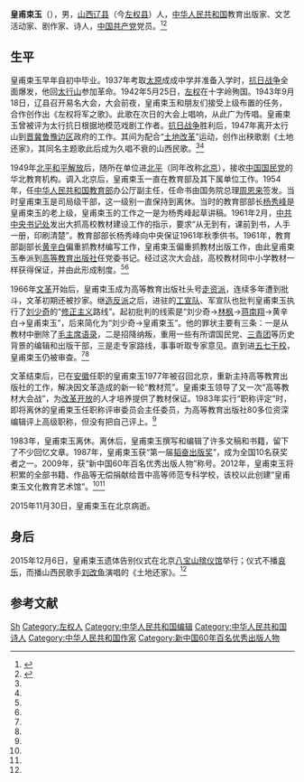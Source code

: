{{refimprove|time=2016-10-07T15:02:45+00:00}}
'''皇甫束玉'''（{{bd|1918年|5月20日|2015年|11月30日}}），男，[[山西省|山西]][[辽县|辽县]]（今[[左权县|左权县]]）人，[[中华人民共和国|中华人民共和国]]教育出版家、文艺活动家、剧作家、诗人，[[中国共产党|中国共产党]]党员。<ref name=wy>{{Cite web |url=http://news.163.com/15/1202/02/B9Q215EB00014AED.html |title=杰出教育出版家皇甫束玉去世|work=网易|date=2015-12-02 |access-date=2016-10-07 |archive-url=https://web.archive.org/web/20161009180410/http://news.163.com/15/1202/02/B9Q215EB00014AED.html |archive-date=2016-10-09 |dead-url=yes }}</ref><ref name=bqb>{{Cite web |url=http://epaper.ynet.com/html/2014-05/18/content_59062.htm?div=-1 |title=初中生立军令状抓高校教材|work=北京青年报|date=2014-05-18 |accessdate=2016-10-07 |archive-date=2016-10-09 |archive-url=https://web.archive.org/web/20161009200909/http://epaper.ynet.com/html/2014-05/18/content_59062.htm?div=-1 |dead-url=no }}</ref>

== 生平 ==
皇甫束玉早年自初中毕业。1937年考取[[太原|太原]]成成中学并准备入学时，[[抗日战争|抗日战争]]全面爆发，他回[[太行山|太行山]]参加革命。1942年5月25日，[[左权|左权]]在十字岭殉国。1943年9月18日，辽县召开易名大会，大会前夜，皇甫束玉和朋友们接受上级布置的任务，合作创作出《左权将军之歌》。此歌在次日的大会上唱响，从此广为传唱。皇甫束玉曾被评为太行抗日根据地模范戏剧工作者。[[抗日战争|抗日战争]]胜利后，1947年离开太行山到[[晋冀鲁豫边区|晋冀鲁豫边区]]政府的工作。其间为配合“[[土地改革|土地改革]]”运动，创作出秧歌剧《土地还家》，其同名主题歌此后成为久唱不衰的山西民歌。<ref name=bqb/><ref name=wy/>

1949年[[北平和平解放|北平和平解放]]后，随所在单位进[[北平|北平]]（同年改称[[北京|北京]]），接收[[中国国民党|中国国民党]]的华北教育机构。调入北京后，皇甫束玉一直在教育部及其下属单位工作。1954年，任[[中华人民共和国教育部|中华人民共和国教育部]]办公厅副主任，任命书由国务院总理[[周恩来|周恩来]]签发。当时皇甫束玉是司局级干部，这一级别一直保持到离休。当时的教育部部长[[杨秀峰|杨秀峰]]是皇甫束玉的老上级，皇甫束玉的工作之一是为杨秀峰起草讲稿。1961年2月，[[中共中央书记处|中共中央书记处]]发出大抓高校教材建设工作的指示，要求“从无到有，课前到书，人手一册，印刷清楚”。教育部部长杨秀峰向中央保证1961年秋季供书。1961年，教育部副部长[[黄辛白|黄辛白]]偏重抓教材编写工作，皇甫束玉偏重抓教材出版工作，由此皇甫束玉奉派到[[高等教育出版社|高等教育出版社]]任党委书记。经过这次大会战，高校教材同中小学教材一样获得保证，并由此形成制度。<ref name=bqb/><ref name=wy/>

1966年[[文革|文革]]开始后，皇甫束玉成为高等教育出版社头号[[走资派|走资派]]，连续多年遭到批斗，文革初期还被抄家。继[[造反派|造反派]]之后，进驻的[[毛泽东思想宣传队|工宣队]]、军宣队也批判皇甫束玉执行了[[刘少奇|刘少奇]]的“[[修正主义|修正主义]]路线”。起初批判的线索是“刘少奇→[[林枫|林枫]]→[[蒋南翔|蒋南翔]]→黄辛白→皇甫束玉”，后来简化为“刘少奇→皇甫束玉”。他的罪状主要有三条：一是从教材中删除了[[毛主席语录|毛主席语录]]，二是招降纳叛，重用一些有所谓国民党、[[三青团|三青团]]等历史背景的编辑和出版干部，三是走专家路线，事事听取专家意见。直到进[[五七干校|五七干校]]，皇甫束玉仍被审查。<ref name=bqb/><ref name=wy/>

文革结束后，已在[[安徽|安徽]]任职的皇甫束玉1977年被召回北京，重新主持高等教育出版社的工作，解决因文革造成的新一轮“教材荒”。皇甫束玉领导了又一次“高等教材大会战”，为[[改革开放|改革开放]]的人才培养提供了教材保证。1983年实行“职称评定”时，即将离休的皇甫束玉任职称评审委员会主任委员，为高等教育出版社80多位资深编辑评上高级职称，但没有把自己评上。<ref name=bqb/>

1983年，皇甫束玉离休。离休后，皇甫束玉撰写和编辑了许多文稿和书籍，留下了不少回忆文章。1987年，皇甫束玉获“第一届[[韬奋出版奖|韬奋出版奖]]”，成为全国10名获奖者之一。2009年，获“新中国60年百名优秀出版人物”称号。2012年，皇甫束玉将积累的全部书籍、作品等无偿捐献给晋中高等师范专科学校，该校以此创建“皇甫束玉文化教育艺术馆”。<ref name=bqb/><ref name=wy/>

2015年11月30日，皇甫束玉在北京病逝。

== 身后 ==
2015年12月6日，皇甫束玉遗体告别仪式在北京[[八宝山殡仪馆|八宝山殡仪馆]]举行；仪式不播[[哀乐|哀乐]]，而播山西民歌手[[刘改鱼|刘改鱼]]演唱的《土地还家》。<ref name=wy/>

== 参考文献 ==
{{reflist}}

{{Authority control}}
{{DEFAULTSORT:Huangfu皇甫}}
[[Category:皇甫姓|Sh]]
[[Category:左权人|Category:左权人]]
[[Category:中华人民共和国编辑|Category:中华人民共和国编辑]]
[[Category:中华人民共和国诗人|Category:中华人民共和国诗人]]
[[Category:中华人民共和国作家|Category:中华人民共和国作家]]
[[Category:新中国60年百名优秀出版人物|Category:新中国60年百名优秀出版人物]]